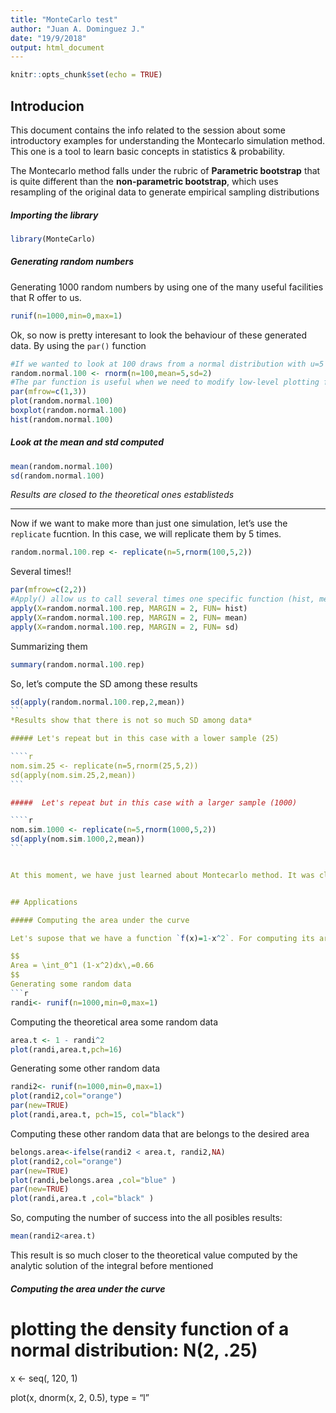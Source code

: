 ```yaml
---
title: "MonteCarlo test"
author: "Juan A. Dominguez J."
date: "19/9/2018"
output: html_document
---
```


```r
knitr::opts_chunk$set(echo = TRUE)
```

## Introducion

This document contains the info related to the session about some introductory examples for understanding the Montecarlo simulation method. This one is a tool to learn basic concepts in statistics & probability.

The Montecarlo method falls under the rubric of **Parametric bootstrap** that is quite different than the **non-parametric bootstrap**, which uses resampling of the original data to generate empirical sampling distributions


#####  Importing the library
```r
library(MonteCarlo)
````

#####  Generating random numbers

Generating 1000 random numbers by using one of the many useful facilities that R offer to us.

```r
runif(n=1000,min=0,max=1)
```

Ok, so now is pretty interesant to look the behaviour of these generated data. By using the `par()` function
```r
#If we wanted to look at 100 draws from a normal distribution with u=5 and std=2, e.g. N(5,2)
random.normal.100 <- rnorm(n=100,mean=5,sd=2)
#The par function is useful when we need to modify low-level plotting funcionts
par(mfrow=c(1,3))
plot(random.normal.100)
boxplot(random.normal.100)
hist(random.normal.100)
```

##### Look at the mean and std computed 
```r
mean(random.normal.100)
sd(random.normal.100)
````
*Results are closed to the theoretical ones establisteds*

-------
Now if we want to make more than just one simulation, let's use the `replicate` fucntion. In this case, we will replicate them by 5 times.
```r
random.normal.100.rep <- replicate(n=5,rnorm(100,5,2))
````

Several times!!
```r
par(mfrow=c(2,2))
#Apply() allow us to call several times one specific function (hist, mean, sd) by columns (MARGIN = 2), if this one would 1, it means Rows.
apply(X=random.normal.100.rep, MARGIN = 2, FUN= hist)
apply(X=random.normal.100.rep, MARGIN = 2, FUN= mean)
apply(X=random.normal.100.rep, MARGIN = 2, FUN= sd)
````

Summarizing them
```r
summary(random.normal.100.rep)
````

So, let's compute the SD among these results

````r
sd(apply(random.normal.100.rep,2,mean))
```
*Results show that there is not so much SD among data*

##### Let's repeat but in this case with a lower sample (25)

````r
nom.sim.25 <- replicate(n=5,rnorm(25,5,2))
sd(apply(nom.sim.25,2,mean))
```

#####  Let's repeat but in this case with a larger sample (1000)

````r
nom.sim.1000 <- replicate(n=5,rnorm(1000,5,2))
sd(apply(nom.sim.1000,2,mean))
```


At this moment, we have just learned about Montecarlo method. It was clear that when we perform simulations specially with distributions , as our n increases we will get closer to the expected value.


## Applications

##### Computing the area under the curve

Let's supose that we have a function `f(x)=1-x^2`. For computing its area, just compute the integral and define the limits.

$$
Area = \int_0^1 (1-x^2)dx\,=0.66
$$
Generating some random data
```r
randi<- runif(n=1000,min=0,max=1)
````

Computing the theoretical area some random data
```r
area.t <- 1 - randi^2
plot(randi,area.t,pch=16)
````

Generating some other random data
```r
randi2<- runif(n=1000,min=0,max=1)
plot(randi2,col="orange")
par(new=TRUE)
plot(randi,area.t, pch=15, col="black")
````

Computing these other random data that are belongs to the desired area

```r
belongs.area<-ifelse(randi2 < area.t, randi2,NA)
plot(randi2,col="orange")
par(new=TRUE)
plot(randi,belongs.area ,col="blue" )
par(new=TRUE)
plot(randi,area.t ,col="black" )

```

So, computing the number of success into the all posibles results:

```r
mean(randi2<area.t)
```
This result is so much closer to the theoretical value computed by the analytic solution of the integral before mentioned


##### Computing the area under the curve

# plotting the density function of a normal distribution: N(2, .25)
x <- seq(, 120, 1)

plot(x, dnorm(x, 2, 0.5), type = "l"

